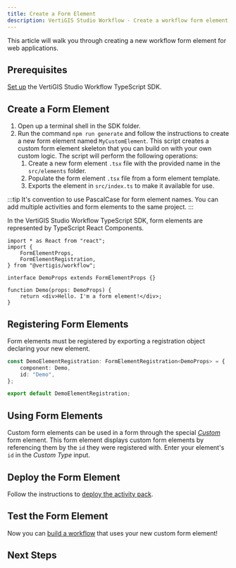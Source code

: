 ```yaml
---
title: Create a Form Element
description: VertiGIS Studio Workflow - Create a workflow form element for web applications
---
```



This article will walk you through creating a new workflow form element for web applications.

## Prerequisites

[Set up](sdk-web-overview.mdx#overview) the VertiGIS Studio Workflow TypeScript SDK.

## Create a Form Element

1. Open up a terminal shell in the SDK folder.
1. Run the command `npm run generate` and follow the instructions to create a new form element named `MyCustomElement`. This script creates a custom form element skeleton that you can build on with your own custom logic. The script will perform the following operations:
    1. Create a new form element `.tsx` file with the provided name in the `src/elements` folder.
    1. Populate the form element `.tsx` file from a form element template.
    1. Exports the element in `src/index.ts` to make it available for use.

:::tip
It's convention to use PascalCase for form element names. You can add multiple activities and form elements to the same project.
:::

In the VertiGIS Studio Workflow TypeScript SDK, form elements are represented by TypeScript React Components.

```tsx
import * as React from "react";
import {
    FormElementProps,
    FormElementRegistration,
} from "@vertigis/workflow";

interface DemoProps extends FormElementProps {}

function Demo(props: DemoProps) {
    return <div>Hello. I'm a form element!</div>;
}
```

## Registering Form Elements

Form elements must be registered by exporting a registration object declaring your new element.

```ts
const DemoElementRegistration: FormElementRegistration<DemoProps> = {
    component: Demo,
    id: "Demo",
};

export default DemoElementRegistration;
```

## Using Form Elements

Custom form elements can be used in a form through the special [_Custom_](https://docs.vertigisstudio.com/workflow/latest/help/custom.html) form element. This form element displays custom form elements by referencing them by the `id` they were registered with. Enter your element's `id` in the _Custom Type_ input.

## Deploy the Form Element

Follow the instructions to [deploy the activity pack](sdk-web-overview.mdx#deployment).

## Test the Form Element

Now you can [build a workflow](https://docs.vertigisstudio.com/workflow/latest/help/get-started.html) that uses your new custom form element!

## Next Steps

<UseCaseContainer>
    <UseCaseCard
        title="Implement a Star Rating Form Element"
        description="Implement a custom star rating form element for web applications"
        link={useBaseUrl(
            "docs/workflow/tutorial-web-implement-star-rating-form-element"
        )}
    />
    <UseCaseCard
        title="Form Element Reference"
        description="Learn more about implementing custom form elements"
        link={useBaseUrl("docs/workflow/sdk-web-form-reference")}
    />
    <UseCaseCard
        title="Implement a Custom Activity"
        description="Implement a custom activity for web applications"
        link={useBaseUrl("docs/workflow/sdk-web-create-activity")}
    />
    <UseCaseCard
        title="Reference a Third Party Library"
        description="Reference a third party library in web applications"
        link={useBaseUrl(
            "docs/workflow/sdk-web-reference-third-party-library"
        )}
    />
</UseCaseContainer>
